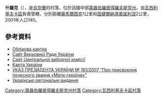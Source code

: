 {{Coord|48|7|56|N|35|52|19|E|scale:30000_region:UA|display=title}}

'''什羅克'''（{{lang-uk|Широке}}），是[[烏克蘭|烏克蘭]]的村落，位於該國中部[[第聶伯羅彼得羅夫斯克州|第聶伯羅彼得羅夫斯克州]]，由[[瓦西利基夫卡區|瓦西利基夫卡區]]負責管轄，分別距離[[薩馬爾西克_(瓦西利基夫卡區)|薩馬爾西克]]1公里和[[因捷爾納濟奧諾利涅_(瓦西利基夫卡區)|因捷爾納濟奧諾利涅]]2公里，2001年人口140。

==參考資料==
* [http://gska2.rada.gov.ua/pls/z7502/A005?rdat1=29.01.2010&rf7571=5207 Облікова картка]{{dead link|date=2017年11月 |bot=InternetArchiveBot |fix-attempted=yes }}
* [https://web.archive.org/web/20071223190549/http://portal.rada.gov.ua/ Сайт Верховної Ради України]
* [http://www.cvk.gov.ua Сайт Центральної виборчої комісії] {{Wayback|url=http://www.cvk.gov.ua/ |date=20101203204641 }}
* [http://maps.vlasenko.net/ Карта України] {{Wayback|url=http://maps.vlasenko.net/ |date=20160215103730 }}
* [https://web.archive.org/web/20140710175632/http://president.gov.ua/documents/5819.html УКАЗ ПРЕЗИДЕНТА УКРАЇНИ № 161/2007 "Про присвоєння почесного звання «Мати-героїня»"]
* [https://web.archive.org/web/20160304140452/http://mrp.utbs.net/uk/1000684 Українські регіональні видання]

{{DEFAULTSORT:Широке}}
[[Category:第聶伯羅彼得羅夫斯克州村落|Category:第聶伯羅彼得羅夫斯克州村落]]
[[Category:瓦西利基夫卡區村落|Category:瓦西利基夫卡區村落]]


{{Dnipropetrovsk-geo-stub}}